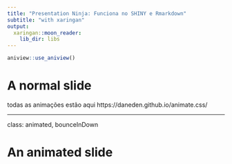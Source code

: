 ```yaml
---
title: "Presentation Ninja: Funciona no SHINY e Rmarkdown"
subtitle: "with xaringan"
output:
  xaringan::moon_reader:
    lib_dir: libs
---
```


```r
aniview::use_aniview()
```

# A normal slide

todas as animações estão aqui
https://daneden.github.io/animate.css/

---
class: animated, bounceInDown

# An animated slide